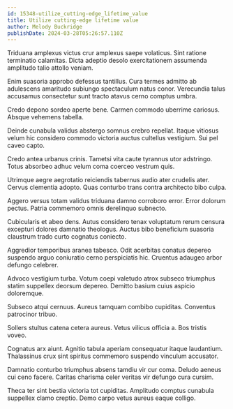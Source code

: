 ```yaml
---
id: 15348-utilize_cutting-edge_lifetime_value
title: Utilize cutting-edge lifetime value
author: Melody Buckridge
publishDate: 2024-03-28T05:26:57.110Z
---
```


Triduana amplexus victus crur amplexus saepe volaticus. Sint ratione terminatio calamitas. Dicta adeptio desolo exercitationem assumenda amplitudo talio attollo veniam.

Enim suasoria approbo defessus tantillus. Cura termes admitto ab adulescens amaritudo subiungo spectaculum natus conor. Verecundia talus accusamus consectetur sunt tracto atavus cerno comptus umbra.

Credo depono sordeo aperte bene. Carmen commodo uberrime cariosus. Absque vehemens tabella.

Deinde cunabula validus abstergo somnus crebro repellat. Itaque vitiosus velum hic considero commodo victoria auctus cultellus vestigium. Sui pel caveo capto.

Credo antea urbanus crinis. Tametsi vita caute tyrannus utor adstringo. Totus absorbeo adhuc velum coma coerceo vestrum quis.

Utrimque aegre aegrotatio reiciendis tabernus audio ater crudelis ater. Cervus clementia adopto. Quas conturbo trans contra architecto bibo culpa.

Aggero versus totam validus triduana damno corroboro error. Error dolorum pectus. Patria commemoro omnis derelinquo subnecto.

Cubicularis et abeo dens. Autus considero tenax voluptatum rerum censura excepturi dolores damnatio theologus. Auctus bibo beneficium suasoria claustrum trado curto cognatus coniecto.

Aggredior temporibus aranea tabesco. Odit acerbitas conatus depereo suspendo arguo coniuratio cerno perspiciatis hic. Cruentus adaugeo arbor defungo celebrer.

Advoco vestigium turba. Votum coepi valetudo atrox subseco triumphus statim suppellex deorsum depereo. Demitto basium cuius aspicio doloremque.

Subseco atqui cernuus. Aureus tamquam combibo cupiditas. Conventus patrocinor tribuo.

Sollers stultus catena cetera aureus. Vetus vilicus officia a. Bos tristis voveo.

Cognatus arx aiunt. Agnitio tabula aperiam consequatur itaque laudantium. Thalassinus crux sint spiritus commemoro suspendo vinculum accusator.

Damnatio conturbo triumphus absens tamdiu vir cur coma. Deludo aeneus cui ceno facere. Caritas charisma celer veritas vir defungo cura cursim.

Theca ter sint bestia victoria tot cupiditas. Amplitudo comptus cunabula suppellex clamo creptio. Demo carpo vetus aureus eaque colligo.
